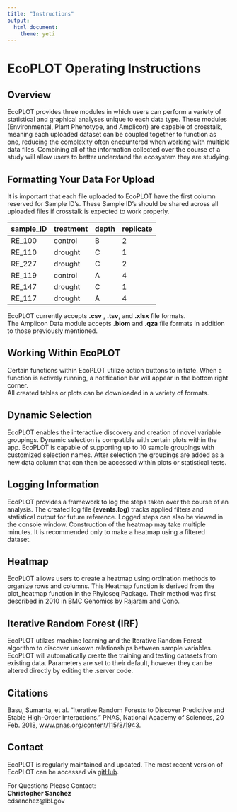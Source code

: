 ```yaml
---
title: "Instructions"
output: 
  html_document: 
    theme: yeti
---
```


# EcoPLOT Operating Instructions

## Overview
EcoPLOT provides three modules in which users can perform a variety of statistical and graphical analyses unique to each data type. These modules (Environmental, Plant Phenotype, and Amplicon) are capable of crosstalk, meaning each uploaded dataset can be coupled together to function as one, reducing the complexity often encountered when working with multiple data files. Combining all of the information collected over the course of a study will allow users to better understand the ecosystem they are studying. 

## Formatting Your Data For Upload
It is important that each file uploaded to EcoPLOT have the first column reserved for Sample ID's. These Sample ID's should be shared across all uploaded files if crosstalk is expected to work properly.

| sample_ID | treatment | depth | replicate |
|--------|--------|--------|--------|
| RE_100      | control      | B      | 2      |
| RE_110      | drought      | C      | 1      |
| RE_227      | drought      | C      | 2      |
| RE_119      | control      | A      | 4      |
| RE_147      | drought      | C      | 1      |
| RE_117      | drought      | A      | 4      |

EcoPLOT currently accepts **.csv** , **.tsv**, and **.xlsx** file formats.  
The Amplicon Data module accepts **.biom** and **.qza** file formats in addition to those previously mentioned.

## Working Within EcoPLOT
Certain functions within EcoPLOT utilize action buttons to initiate. When a function is actively running, a notification bar will appear in the bottom right corner.  
All created tables or plots can be downloaded in a variety of formats.

## Dynamic Selection

EcoPLOT enables the interactive discovery and creation of novel variable groupings. Dynamic selection is compatible with certain plots within the app. EcoPLOT is capable of supporting up to 10 sample groupings with customized selection names. After selection the groupings are added as a new data column that can then be accessed within plots or statistical tests. 

## Logging Information 

EcoPLOT provides a framework to log the steps taken over the course of an analysis. The created log file (**events.log**) tracks applied filters and statistical output for future reference. Logged steps can also be viewed in the console window. Construction of the heatmap may take multiple minutes. It is recommended only to make a heatmap using a filtered dataset. 

## Heatmap 

EcoPLOT allows users to create a heatmap using ordination methods to organize rows and columns. This Heatmap function is derived from the plot_heatmap function in the Phyloseq Package. Their method was first described in 2010 in BMC Genomics by Rajaram and Oono. 

## Iterative Random Forest (IRF)

EcoPLOT utilzes machine learning and the Iterative Random Forest algorithm to discover unkown relationships between sample variables. EcoPLOT will automatically create the training and testing datasets from existing data. Parameters are set to their default, however they can be altered directly by editing the .server code. 

## Citations

Basu, Sumanta, et al. “Iterative Random Forests to Discover Predictive and Stable High-Order Interactions.” PNAS, National Academy of Sciences, 20 Feb. 2018, [www.pnas.org/content/115/8/1943](www.pnas.org/content/115/8/1943). 

## Contact
EcoPLOT is regularly maintained and updated. The most recent version of EcoPLOT can be accessed via [gitHub](https://github.com/cdsanchez18/EcoPLOT).  

For Questions Please Contact:  
    **Christopher Sanchez**  
    cdsanchez@lbl.gov  